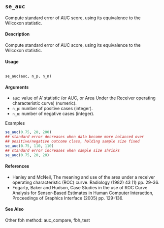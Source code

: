 ## ``se_auc`` 

Compute standard error of AUC score, using its equivalence to the Wilcoxon statistic.

#### Description
Compute standard error of AUC score, using its equivalence to the Wilcoxon statistic.

#### Usage
<pre><code>
se_auc(auc, n_p, n_n)
</code></pre>

#### Arguments

* ``auc``: value of A’ statistic (or AUC, or Area Under the Receiver operating characteristic curve) (numeric).
* ``n_p``: number of positive cases (integer).
* ``n_n``: number of negative cases (integer).


Examples
```r
se_auc(0.75, 20, 200)
## standard error decreases when data become more balanced over
## positive/negative outcome class, holding sample size fixed
se_auc(0.75, 110, 110)
## standard error increases when sample size shrinks
se_auc(0.75, 20, 20)
```

#### References
* Hanley and McNeil, The meaning and use of the area under a receiver operating characteristic (ROC) curve. Radiology (1982) 43 (1) pp. 29-36.
* Fogarty, Baker and Hudson, Case Studies in the use of ROC Curve Analysis for Sensor-Based Estimates in Human Computer Interaction, Proceedings of Graphics Interface (2005) pp. 129-136.

#### See Also
Other fbh method: auc_compare, fbh_test
